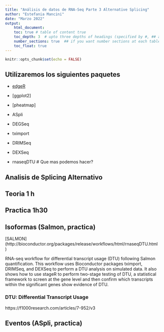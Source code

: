 ```yaml
---
title: "Análisis de datos de RNA-Seq Parte 3 Alternative Splicing"
author: "Estefania Mancini"
date: "Marzo 2022"
output:
    html_document:
    toc: true # table of content true
    toc_depth: 3  # upto three depths of headings (specified by #, ## and ###)
    number_sections: true  ## if you want number sections at each table header
    toc_float: true
---
```


```r
knitr::opts_chunk$set(echo = FALSE)
```

## Utilizaremos los siguientes  paquetes

* [edgeR](http://bioconductor.org/packages/release/bioc/html/edgeR.html)

* [ggplot2]

* [pheatmap]

* ASpli

* DEGSeq 
* tximport

* DRIMSeq 

* DEXSeq

* rnaseqDTU
# Que mas podemos hacer?

## Analisis de Splicing Alternativo

## Teoria 1 h

## Practica 1h30

## Isoformas (Salmon, practica)

[SALMON] (http://bioconductor.org/packages/release/workflows/html/rnaseqDTU.html)

RNA-seq workflow for differential transcript usage (DTU) following Salmon quantification. This workflow uses Bioconductor packages tximport, DRIMSeq, and DEXSeq to perform a DTU analysis on simulated data. It also shows how to use stageR to perform two-stage testing of DTU, a statistical framework to screen at the gene level and then confirm which transcripts within the significant genes show evidence of DTU.

### DTU: Differential Transcript Usage

https://f1000research.com/articles/7-952/v3

## Eventos (ASpli, practica)

